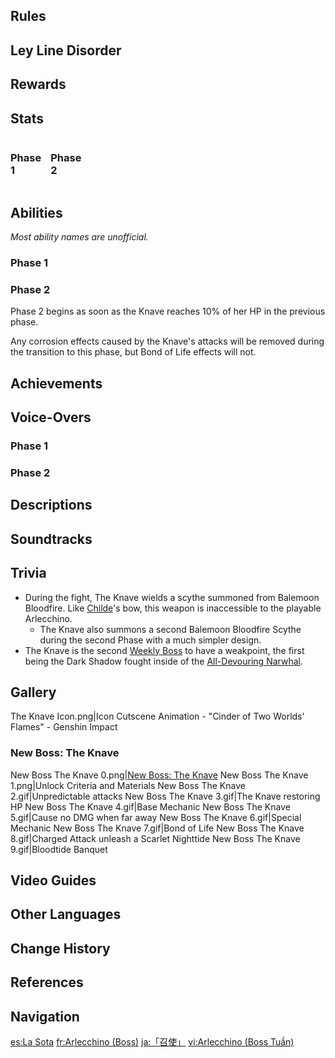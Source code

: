 {{About|the Weekly Boss|the playable character|Arlecchino|the previous holder of this title|Crucabena}}
{{Enemy Infobox
|title     = Fourth of the Fatui Harbingers
|dmgtype   = Pyro
|image     = The Knave P1 Icon.png
|location  = [[Scattered Ruins]]
|type      = Weekly Bosses
|family    = Enemies of Note
|ability1  = Life Bond
|ability2  = Corrosion
|ability3  = Teleport
|ability4  = Healing
|weakpoint = yes
|voiceEN   = {{w|Erin Yvette}}<ref name="lazzo video description">YouTube: [https://youtu.be/TmaAOV4SJNQ Teyvat Chapter Interlude Teaser: A Winter Night's Lazzo] (Video Description)</ref>
|voiceCN   = [https://zh.moegirl.org.cn/黄莺 Huang Ying ({{zh|黄莺}})]<ref name="Lazzo Chinese">Bilibili: [https://www.bilibili.com/video/BV1mB4y1e7Lh {{zh|《原神·提瓦特篇》幕间PV-「冬夜愚戏」}}] (Video Description)</ref>
|voiceJP   = {{w|Nanako Mori|Mori Nanako ({{ja|森なな子}})}}<ref name="JP">Twitter: [https://twitter.com/Genshin_7/status/1546349346001588224 JP VA Announcement]</ref>
|voiceKR   = {{w|ko:이명희 (성우)|Lee Myung-hee ({{ko|이명희}})}}<ref name="Lazzo Korean">YouTube: [https://youtu.be/MgcKHysZ_Dc {{ko|원신 티바트편 막간 PV - 「한겨울 밤의 광대극」}}] (Video Description)</ref>
}}
{{Enemy Infobox
|displaytitle = The Knave
|name         = Cinder of Two Worlds' Flames
|title        = Peruere
|dmgtype      = Pyro
|image        = <gallery>
Enemy The Knave.png|Archive
Enemy The Knave Full Artwork.png|Full Art
</gallery>
|location     = [[Scattered Ruins]]
|type         = Weekly Bosses
|family       = Enemies of Note
|ability1     = Life Bond
|ability2     = Corrosion
|ability3     = Teleport
|ability4     = Healing
|weakpoint    = yes
|voiceEN      = {{w|Erin Yvette}}<ref name="lazzo video description"/> 
|voiceCN      = [https://zh.moegirl.org.cn/黄莺 Huang Ying ({{zh|黄莺}})]<ref name="Lazzo Chinese"/>
|voiceJP      = {{w|Nanako Mori|Mori Nanako ({{ja|森なな子}})}}<ref name="JP" />
|voiceKR      = {{w|ko:이명희 (성우)|Lee Myung-hee ({{ko|이명희}})}}<ref name="Lazzo Korean"/>
}}
{{Enemy Intro}}

==Rules==
{{Transclude|Scattered Ruins|Rules}}

==Ley Line Disorder==
{{Transclude|Scattered Ruins|Ley Line Disorder}}

==Rewards==
{{Transclude|Scattered Ruins|Rewards}}

==Stats==
<div style="display:flex; column-gap: 15px; flex-direction: row; flex-wrap: wrap;"><div style="width:min-content;">
===Phase 1===
{{Enemy Stats
|pyro_res    = 70%

|hp_ratio     = 48
|hp_type      = 2
|atk_ratio    = 10
|atk_type     = 2
}}
</div><!--
--><div style="width:min-content;">
===Phase 2===
{{Enemy Stats
|pyro_res    = 70%

|hp_ratio     = 27
|hp_type      = 2
|atk_ratio    = 14
|atk_type     = 2
}}
</div></div>

==Abilities==
''Most ability names are unofficial.''
{{Enemy Attacks
|name_1 = Bond of Life
|desc_1 = Some of The Knave's attacks will consume '''1.5%''' of her [[Max HP]] to unleash. This HP consumption cannot bring The Knave below ~10% of her Max HP. When one such attack hits a character, it will:<ul><!--
--><li>Restore '''3%''' of The Knave's Max HP.</li><!--
--><li>Apply a [[Bond of Life]] to them equal to '''10%''' of The Knave's ATK.<ul><!--
----><li>While a Bond of Life is active, affected characters will also receive [[Corrosion]], causing them to lose '''1.25% Max HP + 200''' every 2.5 seconds.<ul><!--
------><li>This does not apply to Bonds of Life that were completely acquired through sources other than attacks from The Knave, such as character talents and weapons.</li><!--
------><li>However, this does apply to Bonds of Life that were increased at some point by attacks from The Knave. Corrosion persists until the entire Bond of Life is cleared, regardless of how much was from The Knave, as there is no differentiation between Bond of Life values from different sources.<!-- e.g., Corrosion persists after an attack from The Knave until the Bond of Life is completely cleared in both of the following scenarios:
- 10 "BoL HP" from The Knave, then 100 "BoL HP" from character/weapon, then heal until 1 "BoL HP" left, then fully heal
- 100 "BoL HP" from character/weapon, 10 "BoL HP" from The Knave, then heal until 1 "BoL HP" left, then fully heal --></li></ul></li><!--
----><li>When a Bond of Life from any source is cleared, the character's next [[Charged Attack]] will be imbued with Scarlet Nighttide, which will deal additional {{Color|True Physical DMG}} equal to '''1.8%''' of The Knave's Max HP.</li><!--
--><li>If the hit character already has a Bond of Life from any source applied, this attack will also deal '''250%''' of its original DMG.</li></ul><!--
-->Such attacks are marked with the {{Icon|Bond of Life}} icon below.
}}

===Phase 1===
{{Enemy Attacks
|name_1      = Ranged Immunity
|desc_1      = While The Knave is not performing an attack and the player is far away from her, she will dodge (Above 70% HP) or block (Below 70% HP) all incoming attacks. If enough attacks are blocked in quick succession, dashes at the player and performs a wing slash, dealing '''70% ATK''' as {{Icon|Bond of Life}} {{Color|Pyro DMG}}.
|caption_1   = Dodge
|file_1_2    = The Knave Ranged Immunity 2
|caption_1_2 = Block
|file_1_3    = The Knave Ranged Immunity 3
|caption_1_3 = Counterattack

|name_2      = Slash and Hook
|desc_2      = Performs a horizontal slash followed by a hooking pull with her scythe, dealing '''20% ATK''', '''20% ATK''' as {{Color|Pyro DMG}}. If below '''70%''' of her Max HP, she may follow up with two or three additional attacks depending on the distance of the player, dealing '''30% ATK ×3''' (DMG dealt by repeated hits is reduced by the [[Damage Sequence]].), '''50% ATK''', '''60% ATK''' as {{Color|Pyro DMG}}.
|caption_2 = 2-Combo
|file_2_2    = The Knave Slash and Hook 2
|caption_2_2 = 5-Combo

|name_3      = Scythewheel
|desc_3      = Launches her scythe in the form of a vertical spinning wheel at the player, dealing '''50% ATK''' as {{Color|Pyro DMG}} repeatedly when contacting the player. If below '''70%''' of her Max HP, this attack is chained twice in quick succession, and is then followed by a forward dash where The Knave launches a grasping hand, dealing '''70% ATK''' as {{Icon|Bond of Life}} {{Color|Pyro DMG}}.
|file_3_2    = The Knave Scythewheel 2
|caption_3_2 = w/ follow-up

|name_4      = Dashcleave
|desc_4      = Dashes quickly at the player and slashes once, dealing '''70% ATK''' as {{Color|Pyro DMG}}. If below '''70%''' of her Max HP, she may follow up with a hooking pull, dealing '''80% ATK''' as {{Color|Pyro DMG}}.
|file_4_2    = The Knave Dashcleave 2
|caption_4_2 = w/ follow-up

|name_5      = Reaper Dive
|desc_5      = Flies high into the air and dives towards the player, slicing with her scythe to deal '''100% ATK''' as {{Color|Pyro DMG}}. If below '''70%''' of her Max HP, follows up with a wing slash, dealing '''70% ATK''' as {{Icon|Bond of Life}} {{Color|Pyro DMG}}.
|file_5_2    = The Knave Reaper Dive 2
|caption_5_2 = w/ follow-up

|name_6      = Fall of Darkness, Rise of Destruction
|desc_6      = Enabled upon reaching '''70%''' of her Max HP. Applies a Bond of Life to all players in the arena. Additionally, she gains '''20%''' [[DMG Reduction]] during this ability.

|name_7      = Purgatorial Dance
|desc_7      = Leaps onto a hanging thread and launches 2 phantoms at the player, each dealing '''50% ATK''' as {{Icon|Bond of Life}} {{Color|Pyro DMG}} on hit. Then, backflips off the thread and flies towards the player to perform a horizontal slash with both her scythe and her wing, followed by a backward pull, dealing '''70% ATK + 17.5% ATK''', '''70% ATK''' as {{Icon|Bond of Life}} {{Color|Pyro DMG}}. This attack is always used when The Knave activates '''Fall of Darkness, Rise of Destruction''' for the first time.

|name_8      = Bloodtide Banquet
|desc_8      = After a short charge up, leaps high whilst throwing down multiple sharp threads that detonate after a while, dealing '''70% ATK''' on hit and '''100% ATK''' on detonation as {{Icon|Bond of Life}} {{Color|Pyro DMG}} across a large area. If the player hits The Knave with a Charged Attack imbued with Scarlet Nighttide during this attack, the attack will be interrupted and an additional instance of {{Color|True Physical DMG}} equal to '''11.2%''' of The Knave's Max HP will be dealt. This attack is only used when The Knave activates '''Fall of Darkness, Rise of Destruction''' for the second time onwards. This attack is always followed by '''Reaper Dive'''.

|name_9      = Agile Leapslash
|desc_9      = Enabled upon reaching '''70%''' of her Max HP. Leaps left and right in the air, then towards the player, slicing with her scythe to deal '''80% ATK''' as {{Color|Pyro DMG}}. Then follows up with '''Scythewheel'''.

|name_10     = Sundering Convergence
|desc_10      = Enabled upon reaching 70% of her Max HP. Marks 2 crosses on the ground. 2 blades will slash through the marked ground after a delay, dealing '''50% ATK''' as {{Icon|Bond of Life}} {{Color|Pyro DMG}} twice. DMG dealt by repeated hits is reduced by the [[Damage Sequence]]. Afterwards, deals '''100% ATK''' as {{Icon|Bond of Life}} {{Color|Pyro DMG}} across a large area.
}}

===Phase 2===
Phase 2 begins as soon as the Knave reaches 10% of her HP in the previous phase.

Any corrosion effects caused by the Knave's attacks will be removed during the transition to this phase, but Bond of Life effects will not.
{{Enemy Attacks
|desc_1      = Upon starting Phase 2, immediately plunges down at the player, dealing '''100% ATK''' as {{Icon|Bond of Life}} {{Color|Pyro DMG}}.
|file_1      = The Knave Phase 2 Start

|name_2      = Dual Scythe Combo
|desc_2      = Spins and throws her secondary scythe at the player and follows up with consecutive slash attacks, dealing '''12.5% ATK''', '''30% ATK''', '''40% ATK''', '''40% ATK''' as {{Color|Pyro DMG}}. If the player is close enough she may follow up with a leaping slash and dive from a hanging thread, dealing '''40% ATK ×2''', '''80% ATK''' as {{Color|Pyro DMG}}. The first attack will deal repeated DMG when the player is in contact with the spinning scythe.
|caption_2   = 6-Combo

|name_3      = Dual Scythewheel
|desc_3      = Launches both scythes at the player in the form of spinning wheels, then dashes forward to attack with its spider legs, dealing '''70% ATK''', '''70% ATK + 50% ATK''' as {{Color|Pyro DMG}}. May immediately chain into the 3rd attack of '''Dual Scythe Combo'''.

|name_4      = Turning Slash
|desc_4      = If the player is behind The Knave in close proximity, slashes with both scythes to turn around, dealing '''50% ATK ×2''' as {{Color|Pyro DMG}}. Immediately chains into '''Dual Scythe Combo''' if the player is close or '''Dual Scythewheel''' if the player is far.

|name_5      = Bloodbeam
|desc_5      = Charges and fires a massive laser beam at the player, dealing '''100% ATK''' as {{Icon|Bond of Life}} {{Color|Pyro DMG}}. Can be chained up to 3 times.

|name_6      = Destruction Upon Destruction
|desc_6      = Flies high into the air, launches 2 waves of 3 homing projectiles at the player, each dealing '''15% ATK''' as {{Icon|Bond of Life}} {{Color|Pyro DMG}} on hit, then scatters 6 orbs around the edge of the arena, before finally plunging down at the player, dealing '''100% ATK''' as {{Icon|Bond of Life}} {{Color|Pyro DMG}}. The orbs then explode, each dealing '''200% ATK''' as {{Icon|Bond of Life}} {{Color|Pyro DMG}}.

|name_7      = Bloodtide Banquet
|desc_7      = Applies Bond of Life to all players in the arena, then performs one of two attacks:<ul><!--
--><li>'''Version 1:''' Strikes the ground with her fist, causing Balemoon Bloodfire to spike from the ground to deal '''75% ATK''', '''75% ATK''', '''100% ATK''' as {{Icon|Bond of Life}} {{Color|Pyro DMG}} in a circle-shaped area, a ring-shaped area, and a larger circle-shaped area.</li><!--
--><li>'''Version 2:''' Creates a domain around herself, rapidly dealing '''40% ATK × 6''', '''100% ATK''' as {{Icon|Bond of Life}} {{Color|Pyro DMG}} within. The final hit has a slightly larger radius. DMG dealt by repeated hits is reduced by the [[Damage Sequence]].</li><!--
--></ul><!--
-->If the player hits The Knave with a Charged Attack imbued with Scarlet Nighttide during this attack, the attack will be interrupted and an additional instance of {{Color|True Physical DMG}} equal to '''11.2%''' of The Knave's Max HP will be dealt.
|file_7      = The Knave Bloodtide Banquet 2-1
|caption_7   = Version 1
|file_7_2    = The Knave Bloodtide Banquet 2-2
|caption_7_2 = Version 2
}}

==Achievements==
{{Achievement Topic Table|topic=The Knave}}

==Voice-Overs==
===Phase 1===
{{VO/Enemy
|enemy                   = The Knave
|vo_01_00_title          = Fight Start
|vo_01_01_file           = VO {lang}{name} - Hmph Afraid Or Do You Not Even Have The Courage To Be Afraid.ogg
|vo_01_01_tx_en          = Hmph. Afraid? Or do you not even have the courage to be afraid?
|vo_01_01_tx_zh          = 畏惧吗？还是说你们连畏惧的勇气都没有？
|vo_01_01_rm_zh          = Wèijù ma? Háishì shuō nǐmen lián wèijù de yǒngqì dōu méiyǒu?
|vo_01_01_tx_ja          = 怖いか？それとも恐怖を抱く勇気すらないか？
|vo_01_01_rm_ja          = Kowai ka? Soretomo kyoufu wo idaku yuuki sura nai ka?
|vo_01_01_tx_ko          = 두려운가? 아니면 두려워할 용기조차 없는 건가?
|vo_01_01_rm_ko          = Duryeounga? animyeon duryeowohal yonggijocha eomneun geonga?
|vo_02_00_title          = Dashcleave Initiation
|vo_02_01_file           = VO {lang}{name} - Closer Now.ogg
|vo_02_01_tx_en          = Closer now.
|vo_02_01_tx_zh          = 过来！
|vo_02_01_rm_zh          = Guòlái!
|vo_02_01_tx_ja          = 来い！
|vo_02_01_rm_ja          = Koi!
|vo_02_01_tx_ko          = 도망칠 수 없다
|vo_02_01_rm_ko          = Domangchil su eopda
|vo_03_00_title          = Reaper Dive
|vo_03_01_file           = VO {lang}{name} - With These Rising Flames.ogg
|vo_03_01_tx_en          = With these rising flames...!
|vo_03_01_tx_zh          = 以此升腾的烈火！
|vo_03_01_rm_zh          = Yǐ cǐ shēngténg de lièhuǒ!
|vo_03_01_tx_ja          = この燃え上がる炎で！
|vo_03_01_rm_ja          = Kono moeagaru honoo de!
|vo_03_01_tx_ko          = 피어오르는 불꽃으로...
|vo_03_01_rm_ko          = Pieooreuneun bulkkocheuro...
|vo_04_00_title          = Fall of Darkness, Rise of Destruction Initiation (First Time)
|vo_04_01_file           = VO {lang}{name} - With The Fall Of Darkness Destruction Shall Rise.ogg
|vo_04_01_tx_en          = With the fall of darkness, destruction shall rise!
|vo_04_01_tx_zh          = 至暗之时，绝灭之刻！
|vo_04_01_rm_zh          = Zhì'àn zhī shí, juémiè zhī kè!
|vo_04_01_tx_ja          = 闇来る、破滅の時なり！
|vo_04_01_rm_ja          = Yami kitaru, hametsu no toki nari!
|vo_04_01_tx_ko          = 어둠이 내려앉는 순간, 멸망이 도래한다
|vo_04_01_rm_ko          = Eodumi naeryeoanneun sun'gan, myeolmang'i doraehanda
|vo_05_00_title          = Fall of Darkness, Rise of Destruction
|vo_05_01_file           = VO {lang}{name} - The Countdown Has Begun.ogg
|vo_05_01_tx_en          = The countdown has begun.
|vo_05_01_tx_zh          = 倒计时…开始了。
|vo_05_01_rm_zh          = Dàojìshí... kāishǐle.
|vo_05_01_tx_ja          = カウントダウン、開始だ。
|vo_05_01_rm_ja          = Kauntodaun, kaishi da.
|vo_05_01_tx_ko          = 카운트다운이 시작됐군
|vo_05_01_rm_ko          = Kaunteudaun-i sijakdwaetgun
|vo_06_00_title          = Purgatorial Dance
|vo_06_01_file           = VO {lang}{name} - Have A Taste Of Purgatory.ogg
|vo_06_01_tx_en          = Have a taste of purgatory!
|vo_06_01_tx_zh          = 不过是炼狱的倒影！
|vo_06_01_rm_zh          = Bùguò shì liànyù de dàoyǐng!
|vo_06_01_tx_ja          = 煉獄の倒影に過ぎない！
|vo_06_01_rm_ja          = Rengoku no touei ni suginai!
|vo_06_01_tx_ko          = 연옥의 그림자를 보아라!
|vo_06_01_rm_ko          = Yeonogui geurimjareul boara!
|vo_07_00_title          = Bloodtide Banquet (Phase 1)
|vo_07_01_file           = VO {lang}{name} - Like A Fly Tangled In A Web.ogg
|vo_07_01_tx_en          = Like a fly tangled in a web!
|vo_07_01_tx_zh          = 哪根蛛丝能容你栖身？
|vo_07_01_rm_zh          = Nà gēn zhūsī néng róng nǐ qīshēn?
|vo_07_01_tx_ja          = 身を寄せられる蜘蛛の糸はどこにもないぞ。
|vo_07_01_rm_ja          = Mi wo yoserareru kumo no ito wa doko ni mo nai zo.
|vo_07_01_tx_ko          = 네가 몸을 기댈 거미줄이 있을까.
|vo_07_01_rm_ko          = Nega momeul gidael geomijuri isseulkka.
|vo_08_00_title          = Sundering Convergence
|vo_08_01_file           = VO {lang}{name} - Look At You Trapped Like A Bunch Of Helpless Animals.ogg
|vo_08_01_tx_en          = Look at you. Trapped like a bunch of helpless animals!
|vo_08_01_tx_zh          = 茫然奔跑，真是一群发抖的困兽。
|vo_08_01_rm_zh          = Mángrén bēnpǎo, zhēnshi yīqún fādǒu de kùnshòu.
|vo_08_01_tx_ja          = 漠然と逃げ惑う、捕らわれおののく獣の群れのようだ。
|vo_08_01_rm_ja          = Bakuzen to nigemadou, toraware ononoku kemono no mure no you da.
|vo_08_01_tx_ko          = 도망치기 바쁜 꼴이, 가엾게 떠는 짐승 같구나!
|vo_08_01_rm_ko          = Domangchigi bappeun kkori, gayeopge tteoneun jimseung gatguna!
|vo_09_00_title          = Player Far Away
|vo_09_01_file           = VO {lang}{name} - Spare Your Energy Running Is Of Little Use.ogg
|vo_09_01_tx_en          = Spare your energy. Running is of little use.
|vo_09_01_tx_zh          = 省点力气，逃不掉的。
|vo_09_01_rm_zh          = Shěng diǎn lìqì, táobudiào de.
|vo_09_01_tx_ja          = 無駄な抵抗はやめろ、逃しはしない。
|vo_09_01_rm_ja          = Muda-na teikou wa yamero, nogashi wa shinai.
|vo_09_01_tx_ko          = 힘 뺄 것 없어. 도망칠 수 없을 테니.
|vo_09_01_rm_ko          = Him ppael geot eopseo. domangchil su eopseul teni.
|vo_10_00_title          = Player Does Not Attack
|vo_10_01_file           = VO {lang}{name} - Why The Hesitation.ogg
|vo_10_01_tx_en          = Why the hesitation?
|vo_10_01_tx_zh          = 你在犹豫什么？
|vo_10_01_rm_zh          = Nǐ zài yóuyù shénme?
|vo_10_01_tx_ja          = 何をためらっている？
|vo_10_01_rm_ja          = Nani wo tameratte iru?
|vo_10_01_tx_ko          = 뭘 망설이는 거지?
|vo_10_01_rm_ko          = Mwol mangseorineun geoji?
|vo_11_00_title          = Hit By Player ([[Lyney]], [[Lynette]], or [[Freminet]] in Party and above 70%)
|vo_11_01_file           = VO {lang}{name} - What Pitiful Attacks I Thought I Taught You Better.ogg
|vo_11_01_tx_en          = What pitiful attacks! I thought I taught you better.
|vo_11_01_tx_zh          = 我可没教过这么脆弱的进攻。
|vo_11_01_rm_zh          = Wǒ kě méi jiāoguò zhème cuìruò de jìn'gōng.
|vo_11_01_tx_ja          = こんな気の抜けた攻撃を教えた覚えはない。
|vo_11_01_rm_ja          = Konna ki no nuketa kougeki wo oshieta oboe wa nai.
|vo_11_01_tx_ko          = 이렇게 약하게 가르친 기억은 없는데
|vo_11_01_rm_ko          = Ireoke yakage gareuchin gieogeun eomneunde
|vo_12_00_title          = Hit By Player
|vo_12_01_file           = VO {lang}{name} - Is It My Turn Now.ogg
|vo_12_01_tx_en          = Is it my turn now?
|vo_12_01_tx_zh          = 想要对攻吗？
|vo_12_01_rm_zh          = Xiǎng yào duìgōng ma?
|vo_12_01_tx_ja          = 私と打ち合う気か。
|vo_12_01_rm_ja          = Watashi to uchiau ki ka.
|vo_12_01_tx_ko          = 저항할 생각인가.
|vo_12_01_rm_ko          = Jeohanghal saenggaginga.
|vo_13_00_title          = Hitting Player
|vo_13_01_file           = VO {lang}{name} - How Amusing.ogg
|vo_13_01_tx_en          = How amusing.
|vo_13_01_tx_zh          = 挣扎给我看吧！
|vo_13_01_rm_zh          = Zhēngzhá gěi wǒ kàn ba!
|vo_13_01_tx_ja          = 君のもがく様を見せてくれ！
|vo_13_01_rm_ja          = Kimi no mogaku sama wo misete kure!
|vo_13_01_tx_ko          = 더 발버둥 쳐 주면 좋겠군.
|vo_13_01_rm_ko          = Deo balbeodung chyeo jumyeon joketgun.
|vo_14_00_title          = Defeating Player
|vo_14_01_file           = VO {lang}{name} - Whos Next.ogg
|vo_14_01_tx_en          = Who's next?
|vo_14_01_tx_zh          = 下一个是谁？
|vo_14_01_rm_zh          = Xià yīgè shì shéi?
|vo_14_01_tx_ja          = 次は誰だ？
|vo_14_01_rm_ja          = Tsugi wa dare da?
|vo_14_01_tx_ko          = 자, 다음은 누구지?
|vo_14_01_rm_ko          = Ja, da'eumeun nuguji?
|vo_15_00_title          = 80% HP
|vo_15_01_file           = VO {lang}{name} - Now Thats More Like It.ogg
|vo_15_01_tx_en          = Now that's more like it!
|vo_15_01_tx_zh          = 这几招还像点样子。
|vo_15_01_rm_zh          = Zhè jǐ zhāo hái xiàng diǎn yàngzi.
|vo_15_01_tx_ja          = 少しはまともになってきた。
|vo_15_01_rm_ja          = Sukoshi wa matomo ni natte kita.
|vo_15_01_tx_ko          = 꽤 하는군.
|vo_15_01_rm_ko          = Kkwae haneungun.
|vo_16_00_title          = Low HP
|vo_16_01_file           = VO {lang}{name} - Not Bad Youve Proven To Be A Worthy Opponent After All.ogg
|vo_16_01_tx_en          = Not bad. You've proven to be a worthy opponent after all.
|vo_16_01_tx_zh          = 不错。你的确有挑战我的资格。
|vo_16_01_rm_zh          = Bùcuò. Nǐ díquè yǒu tiǎozhàn wǒ de zīgé.
|vo_16_01_tx_ja          = いいだろう。私に挑む資格を認めてやる。
|vo_16_01_rm_ja          = Ii darou. Watashi ni idomu shikaku wo mitomete yaru.
|vo_16_01_tx_ko          = 훌륭하군. 역시 넌 내게 도전할 자격이 있어
|vo_16_01_rm_ko          = Hullyunghagun. Yeoksi neon naege dojeonhal jagyeogi isseo
}}

===Phase 2===
{{VO/Enemy
|enemy                   = The Knave
|vo_01_00_title          = Phase 2 Start
|vo_01_01_file           = VO {lang}{name} - All Kindness Has Been Seared Away My Blade Is All That Remains.ogg
|vo_01_01_tx_en          = All kindness has been seared away... My blade is all that remains!
|vo_01_01_tx_zh          = 这是烧毁一切善意后的锋刃…见证吧！
|vo_01_01_rm_zh          = Zhè shì shāohuǐ yīqiè shànyì hòu de fēng rèn... Jiànzhèng ba!
|vo_01_01_tx_ja          = これはあらゆる善意を焼きつくした刃。さあ、見届けるといい！
|vo_01_01_rm_ja          = Kore wa arayuru zen'i wo yakitsukushita yaiba. Saa, mitodokeru to ii!
|vo_01_01_tx_ko          = 보아라, 모든 선의를 불태울 칼날을!
|vo_01_01_rm_ko          = Boara, modeun seonuireul bultaeul kallareul!
|vo_02_00_title          = Bloodtide Banquet (Phase 2, Version 1)
|vo_02_01_file           = VO {lang}{name} - Your Punishment Made Manifest.ogg
|vo_02_01_tx_en          = Your punishment, made manifest!
|vo_02_01_tx_zh          = 刑柱实现!
|vo_02_01_rm_zh          = Xíngzhù shíxiàn!
|vo_02_01_tx_ja          = クルセフィクション！
|vo_02_01_rm_ja          = Kurusefikushon!
|vo_02_01_tx_ko          = 형벌을 시작하지
|vo_02_01_rm_ko          = Hyeongbeoreul sijakhaji
|vo_03_00_title          = Bloodtide Banquet (Phase 2, Version 2)
|vo_03_01_file           = VO {lang}{name} - Lets See How Strong Your Resolve Truly Is.ogg
|vo_03_01_tx_en          = Let's see how strong your resolve truly is.
|vo_03_01_tx_zh          = 如此就能看清你的本心吗？
|vo_03_01_rm_zh          = Rúcǐ jiù néng kàn qīng nǐ de běnxīn ma?
|vo_03_01_tx_ja          = これで君の本心を覗けるかな？
|vo_03_01_rm_ja          = Kore de kimi no honshin wo nozokeru kana?
|vo_03_01_tx_ko          = 이제, 네 본심을 볼 수 있겠군
|vo_03_01_rm_ko          = Ije, ne bonsimeul bol su itgetgun
|vo_04_00_title          = Destruction Upon Destruction
|vo_04_01_file           = VO {lang}{name} - The Sun And Moon Have Set Only Ruin Remains.ogg
|vo_04_01_tx_en          = The sun and moon have set. Only ruin remains.
|vo_04_01_tx_zh          = 日月垂暮，毁灭后又毁灭。
|vo_04_01_rm_zh          = Rìyuè chuímù, huǐmiè hòu yòu huǐmiè.
|vo_04_01_tx_ja          = 日月が終焉を迎え、滅亡は繰り返される！
|vo_04_01_rm_ja          = Jitsugetsu ga shuuen wo mukae, metsubou wa kurikaesareru!
|vo_04_01_tx_ko          = 해와 달은 결국 지고, 파멸은 계속 찾아오지!
|vo_04_01_rm_ko          = Haewa dareun gyeolguk jigo, pamyeoreun gyesok chajaoji!
|vo_05_00_title          = Destruction Upon Destruction (Plunge Misses Player)
|vo_05_01_file           = VO {lang}{name} - You Struggle In Vain.ogg
|vo_05_01_tx_en          = You struggle in vain!
|vo_05_01_tx_zh          = 徒劳振动！
|vo_05_01_rm_zh          = Túláo zhèndòng!
|vo_05_01_tx_ja          = 無駄な抵抗を！
|vo_05_01_rm_ja          = Muda-na teikou wo!
|vo_05_01_tx_ko          = 부질없는 저항이군
|vo_05_01_rm_ko          = Bujireomneun jeohang'igun
|vo_06_00_title          = Destruction Upon Destruction (Plunge Hits Player)
|vo_06_01_file           = VO {lang}{name} - All Hope Has Been Extinguished.ogg
|vo_06_01_tx_en          = All hope has been extinguished.
|vo_06_01_tx_zh          = 希望早已被删灭。
|vo_06_01_rm_zh          = Xīwàng zǎoyǐ bèi shānmiè.
|vo_06_01_tx_ja          = 希望はとうに絶たれた。
|vo_06_01_rm_ja          = Kibou wa tou ni tatareta.
|vo_06_01_tx_ko          = 희망은 사라진지 오래다
|vo_06_01_rm_ko          = Huimang'eun sarajinji oraeda
|vo_07_00_title          = Defeating Player
|vo_07_01_file           = VO {lang}{name} - Whos Next.ogg
|vo_07_01_tx_en          = Who's next?
|vo_07_01_tx_zh          = 下一个是谁？
|vo_07_01_rm_zh          = Xià yīgè shì shéi?
|vo_07_01_tx_ja          = 次は誰だ？
|vo_07_01_rm_ja          = Tsugi wa dare da?
|vo_07_01_tx_ko          = 자, 다음은 누구지?
|vo_07_01_rm_ko          = Ja, da'eumeun nuguji?
|vo_08_00_title          = Low HP
|vo_08_01_file           = VO {lang}{name} - Sundown Is Only The Beginning.ogg
|vo_08_01_tx_en          = Sundown is only the beginning!
|vo_08_01_tx_zh          = 落日…不过是一切的开始！
|vo_08_01_rm_zh          = Luòrì... bùguò shì yīqiè de kāishǐ!
|vo_08_01_tx_ja          = 落日は、全ての始まりに過ぎない…
|vo_08_01_rm_ja          = Rakujitsu wa, subete no hajimari ni suginai...
|vo_08_01_tx_ko          = 일몰은 그저 모든 것의 시작일 뿐
|vo_08_01_rm_ko          = Ilmoreun geujeo modeun geosui sijagil ppun
}}

==Descriptions==
{{Description|The Knave, Fourth of the [[Fatui Harbingers]].|[[Archive]], before {{Quest|Into the Sunlight}}}}
{{Description|The Knave, Fourth of the Fatui Harbingers.<br>The ancient balemoon blood flows within her fate, granting her all that the [[Crimson Moon Dynasty|dynasty]] once had — yearning, power, and curses alike.<br>In her short life, she has supped of countless agonies and drunk deep of the cup of suffering, just as her ancestors once did when they imbibed poison at the rising of the dark sun.<br><br>Still, neither suffering nor fate has proved a fatal toxin to her.<br>Instead, they are the firewood fueling her quietly burning hearth, and are the fire bringing her [[House of the Hearth|children]] warmth.<br><br>Someday, the hearth-fire's faint radiance shall burn the old world away, incinerating the final scion of the baleful moon as well.<br>Someday, these still immature children will break free of ancient fate and usher in the future without tears she dreams of.<br>But until that time comes, until dawn breaks, the one named [[Peruere]] shall stand guard over their fragile, sweet dreams.<br><i>"If fate should pave for us a pale road, let us dye it the bloody crimson of the bale moon."</i><br><i>"Even a flickering, famished fire can burn all suffering away before daybreak."</i>|[[Archive]], after {{Quest|Into the Sunlight}}}}

==Soundtracks==
{{Soundtracks by Category Table|type=combat}}

==Trivia==
*During the fight, The Knave wields a scythe summoned from Balemoon Bloodfire. Like [[Childe]]'s {{Hydro}} bow, this weapon is inaccessible to the playable Arlecchino.
**The Knave also summons a second Balemoon Bloodfire Scythe during the second Phase with a much simpler design.
*The Knave is the second [[Weekly Boss]] to have a weakpoint, the first being the Dark Shadow fought inside of the [[All-Devouring Narwhal]].

==Gallery==
<gallery>
The Knave Icon.png|Icon
Cutscene Animation - "Cinder of Two Worlds' Flames" - Genshin Impact
</gallery>

===New Boss: The Knave===
<gallery>
New Boss The Knave 0.png|[https://genshin.hoyoverse.com/en/news/detail/123427 New Boss: The Knave]
New Boss The Knave 1.png|Unlock Criteria and Materials
New Boss The Knave 2.gif|Unpredictable attacks
New Boss The Knave 3.gif|The Knave restoring HP
New Boss The Knave 4.gif|Base Mechanic
New Boss The Knave 5.gif|Cause no DMG when far away
New Boss The Knave 6.gif|Special Mechanic
New Boss The Knave 7.gif|Bond of Life
New Boss The Knave 8.gif|Charged Attack unleash a Scarlet Nighttide
New Boss The Knave 9.gif|Bloodtide Banquet
</gallery>

==Video Guides==
{{EVT
|video1   = https://youtu.be/_Rph-vL6KvQ
|caption2 = How to EASILY Beat Arlecchino The Knave in Genshin Impact - Free to Play Friendly!
}}

==Other Languages==
{{Other Languages
|Transclude_1 = Arlecchino;2#1
|1_zhs    = 「仆人」
|1_zhs_rm = "Púrén"
|1_zht    = 「僕人」
|1_zht_rm = "Púrén"
|1_ja     = 「召使」
|1_ja_rm  = "Meshitsukai"
|1_ko     = 「아를레키노」
|1_ko_tl  = &mdash;
|1_fr     = Arlecchino
|1_fr_tl  = &mdash;
|1_vi     = Arlecchino
|1_de     = Arlecchino
|1_de_tl  = &mdash;
|1_it     = Fantesca
|1_it_tl  = Servant
|2_en     = Cinder of Two Worlds' Flames
|2_zhs    = 两界之火的遗烬
|2_zhs_rm = Liǎngjiè zhī Huǒ de Yíjìn
|2_zht    = 兩界之火的遺燼
|2_zht_rm = Liǎngjiè zhī Huǒ de Yíjìn
|2_zh_tl  = Remnant Embers of Two Realms' Fire
|2_ja     = 双界の炎の余燼
|2_ja_rm  = Soukai no Honoo no Yojin{{Assumed}}
|2_ja_tl  = 
|2_ko     = 두 세계 불의 잔재
|2_ko_rm  = Du Segye Bul-ui Janjae
|2_ko_tl  = Remnants of Two Worlds' Fire
|2_es     = Ceniza de las Llamas de los Dos Mundos
|2_es_tl  = Cinder of the Flames of the Two Worlds
|2_fr     = Cendres des flammes de deux mondes
|2_fr_tl  = Cinders of Two Worlds' Flames
|2_ru     = Пепел пожарища двух миров
|2_ru_tl  = Cinder of Two Worlds' Conflagration
|2_th     = เถ้าธุลีแห่งสองโลก
|2_th_rm  = 
|2_th_tl  = 
|2_vi     = Tro Tàn Của Ngọn Lửa Hai Thế Giới
|2_vi_tl  = 
|2_de     = Letzte Glut des Feuers zweier Welten
|2_de_tl  = Last Embers of Two Worlds' Fire
|2_id     = Cinder of Two Worlds' Flames
|2_pt     = Últimas Cinzas dos Fogos de Dois Mundos
|2_pt_tl  = Last Ashes of The Fires of The Two Worlds
|2_tr     = İki Dünya Ateşinin Külleri
|2_tr_tl  = 
|2_it     = Ceneri delle fiamme di due mondi
|2_it_tl  = 
}}

==Change History==
{{Change History|4.6}}

==References==
{{Reflist}}

==Navigation==
{{Enemy Navbox|Bosses}}

[[es:La Sota]]
[[fr:Arlecchino (Boss)]]
[[ja:「召使」]]
[[vi:Arlecchino (Boss Tuần)]]